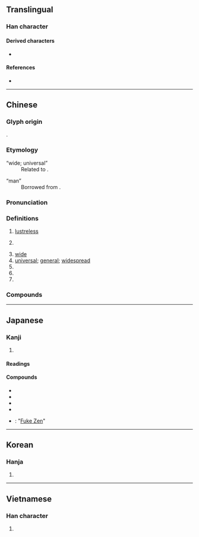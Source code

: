 {{also|晋}}
{{character info}}
==Translingual==
{{stroke order|type=bw|strokes=13}}

===Han character===
{{Han char|rn=72|rad=日|as=08|sn=12|four=80601|canj=TCA|ids=⿱並日}}

====Derived characters====
* {{l|mul|[[譜]]/[[谱]], [[鐠]]/[[镨]], [[䲕]]/[[𬶴]], [[潽]], [[𠽾]], [[𡐭]], [[𡡝]], [[𢢏]], [[𣚴]], [[𤩓]], [[𪾿]], [[𥐅]], [[𦡮]], [[𧑹]], [[𫌑]], [[𦏏]], [[氆]], [[𠒻]], [[𧾃]], [[𪨟]], [[𥐄]], [[𡚈]], [[㠮]], [[𣯽]], [[𣌞]]}}

====References====
* {{Han ref|kx=0496.290|dkj=13982|dj=0862.120|hdz=21521.020|uh=666E|ud=26222|bh=B4B6|bd=46262}}

----

==Chinese==
{{zh-forms}}

===Glyph origin===
{{Han etym}}
{{Han compound|並|日|t2=sun|ls=ic}}.

===Etymology===
; “wide; universal”
: Related to {{och-l|溥|id=1}}.

; “man”
: Borrowed from {{bor|zh|bo|པོ}}.

===Pronunciation===
{{zh-pron
|m=pǔ
|m-s=
|c=pou2
|c-t=pu2
|g=
|h=pfs=phû/phú
|j=
|mb=
|md=puō
|mn=phó͘
|mn-t=pou2
|w=2phu
|x=
|mc=y
|oc=y
|cat=a,pn,n
}}

===Definitions===
{{zh-hanzi}}

# {{lb|zh|of [[sun]]}} [[lustreless]]
# {{lb|zh|obsolete}} {{n-g|[[word|Word]] for “[[adult]] [[man]]” in the [[Tibetan]] [[language]].}}
# [[wide]]
# [[universal]]; [[general]]; [[widespread]]
# {{zh-short|普通話}}
# {{zh-short|普魯士}}
# {{surname|zh}}

===Compounds===
{{zh-der|普遍|普通|普洱|公普|慈航普渡|吉普女郎|吉普車|安普|人口普查|中元普渡|吉普賽|普法宗|普渡河|普濟群生|普魯士藍|普渡|普陀|拜普魯斯|普濟寺|普汎|普請|普奧同盟|普濟眾生|普通人|旁遮普|普通法|普利龍|普賢|普通名詞|普魯士|普光|普通股|普曜經|普氾|普珥日|普及率|普通護照|普鼕鼕|普通郵票|普天同慶|普寂|普通選舉|政治波普|普庵咒|普同文化|普獎|普考|普法戰爭|普通考試|普碌碌|普遍性|普天共友|普米族|普通話|普及教育|普魯卡因|普及本|普羅文學|普普通通|普告|普救寺|普普藝術|普通車|戶口普查|普洱茶|樂普|普渡眾生|普天之下|普天下|普門品|普選|普天率土|普浹|普救|普法|普陀山|普度眾生|普通教育|歐普藝術|普降甘霖|普遍級|普通病房|普通地圖|普通利息|普羅|普立茲獎|普查|普庵老祖|普度|普奧戰爭|普及|普米語|普照|贊普|開普威得|高普考|賽普勒斯|雪夜訪普|開普敦|藍普燈|諾普蘭|菲洛普環|陽光普照|普化|羅克斯普林|斯里賈亞瓦德納普拉科特|因弗基普|斯普特尼克|普寧|山普魯|普恰克其|岳普湖|普適|澤普|夏普吐勒}}

----

==Japanese==

===Kanji===
{{ja-kanji|grade=c|rs=日08}}

# {{rfdef|ja|sort=日08}}

====Readings====
{{ja-readings
|goon=ふ
|kanon=ほ
|kun=あまね-し
}}

====Compounds====
* {{ja-r|普%通|ふ%つう|gloss=ordinary}}
* {{ja-r|普%及|ふ%きゅう|gloss=spread}}
* {{ja-r|普%段|ふ%だん|gloss=usual}}
* {{ja-r|普%遍|ふ%へん|gloss=ubiquitous}}
* {{ja-r|普%化%禅|ふ%け%ぜん}}: "[[Fuke Zen]]"

----

==Korean==

===Hanja===
{{ko-hanja|hangeul=보|eumhun=|mr=po|y=po}}

# {{rfdef|ko|sort=日08}}

----

==Vietnamese==

===Han character===
{{vi-readings|reading=phổ, phơ|rs=日08}}

# {{rfdef|vi|sort=日08}}